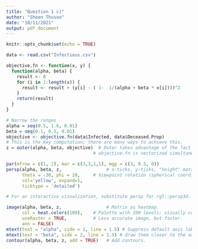 ```yaml
---
title: "Question 1 c)"
author: "Sheen Thusoo"
date: "10/11/2021"
output: pdf_document
---
```


```r
knitr::opts_chunk$set(echo = TRUE)
```


``` r
data <- read.csv("Infectious.csv")
```

```r
objective.fn <- function(x, y) {
  function(alpha, beta) {
    result <- 0
    for (i in 1:length(x)) {
      result <- result + (y[i] - ( 1-  1/(alpha + beta * x[i])))^2
    }
    return(result)
  }
}

```


```r
# Narrow the ranges
alpha = seq(0.5, 1.6, 0.01)
beta = seq(0.1, 0.5, 0.01)
objective <- objective.fn(data$Infected, data$Deceased.Prop)
# This is the key computation; there are many ways to achieve this.
z = outer(alpha, beta, objective)  # Outer takes advantage of the fact that
                                 # objective.fn is vectorized simultaneously

par(mfrow = c(1, 2), mar = c(3,3,1,1), mgp = c(3, 0.5, 0))
persp(alpha, beta, z,                 # x-ticks, y-ticks, "height" matrix.
      theta = -30, phi = 10,     # Viewpoint rotation (spherical coordinates).
      col='yellow', expand=1,
      ticktype = 'detailed')

# For an interactive visualization, substitute persp for rgl::persp3d.

image(alpha, beta, z,                 # Matrix as heatmap.
      col = heat.colors(100),    # Palette with 100 levels; visually continuous.
      useRaster = TRUE,          # Less accurate image, but faster.
      ann = FALSE)
mtext(text = "alpha", side = 1, line = 1.5) # Suppress default axis labels, and
mtext(text = "beta", side = 2, line = 1.5) # draw them closer to the axis.
contour(alpha, beta, z, add = TRUE)   # Add contours.
```